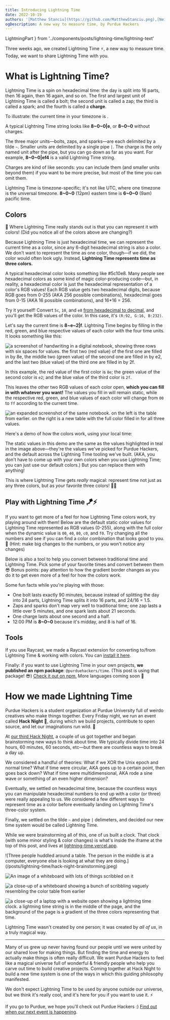 ```yaml
---
title: Introducing Lightning Time
date: 2022-10-19
authors: '[Matthew Stanciu](https://github.com/MatthewStanciu.png),[Neil](https://media.discordapp.net/attachments/1014720593607802972/1031424440308879451/unknown.png),[Reece Ausmus](https://media.discordapp.net/attachments/905833672849113113/1031582305686405171/image0.jpg),[Jack](https://media.discordapp.net/attachments/905833672849113113/1032444231798771742/3c6ccb83716d1e4fb91d3082f6b21d77.png)'
ogDescription: A new way to measure time, by Purdue Hackers
---
```


  LightningPart
} from '../components/posts/lightning-time/lightning-text'

<LightningTimeProvider>

<Clock />

Three weeks ago, we created <span className="lightning-gradient">Lightning Time</span> ⚡️, a new way to measure time. Today, we want to share Lightning Time with you.

# What is Lightning Time?

Lightning Time is a spin on hexadecimal time: the day is split into 16 parts, then 16 again, then 16 again, and so on. The first and largest
unit of Lightning Time is called a <span className="bolt">bolt</span>; the second unit is called a <span className="zap">zap</span>; the third is called a <span className="spark">spark</span>; and the fourth is
called a **charge**.

To illustrate: the current time in your timezone is <ColoredLightningString />.

A typical Lightning Time string looks like **8~0~0|e**, or **8~0~0** without charges.

The three major units—bolts, zaps, and sparks—are each delimited by a tilde `~`. Smaller units are delimited by a single pipe `|`.
The charge is the only named unit after the pipe, but you can go down as far as you want. For example, **8~0~0|ef4** is a
valid Lightning Time string.

Charges are kind of like seconds: you can include them (and smaller units beyond them) if you want to be more precise,
but most of the time you can omit them.

Lightning Time is timezone-specific; it's not like UTC, where one timezone is the universal timezone.
**8~0~0** (12pm) eastern time is **6~0~0** (9am) pacific time.

## Colors

🌈 Where Lightning Time really stands out is that you can represent it with colors!
(Did you notice all of the colors above are changing?)

Because Lightning Time is just hexadecimal time, we can represent the current time as a color,
since any 6-digit hexadecimal string is also a color. We don't want to represent the time as one color, though—if we did,
the color would often look ugly. Instead, **Lightning Time represents time as three colors.**

A typical hexadecimal color looks something like <span className="font-bold text-[#5c10e8]">#5c10e8</span>. Many people see hexadecimal colors as some kind of magic color-producing code—but,
in reality, a hexadecimal color is just the hexadecimal representation of a color's RGB values! Each RGB value gets two hexadecimal digits,
because RGB goes from 0-255 (AKA 256 possible combinations), hexadecimal goes from 0-15 (AKA 16 possible combinations),
and 16\*16 = 256.

Try it yourself! Convert `5c`, `10`, and `e8` [from hexadecimal to decimal](https://www.rapidtables.com/convert/number/hex-to-decimal.html),
and you'll get the RGB values of the color. In this case, it's `(R:92, G:16, B:232)`.

Let's say the current time is **8~e~2|f**. Lightning Time begins by filling in the red, green, and blue respective values of
each color with the four time units. It looks something like this:

![a screenshot of handwriting in a digital notebook, showing three rows with six spaces for values. the first two (red value) of the
first one are filled in by 8e, the middle two (green value) of the second one are filled in by e2, and the last two (blue value)
of the third one are filled in by 2f.](/posts/lightning-time/colors-unfilled.jpeg)

In this example, the red value of the first color is `8e`; the green value of the second color is `e2`; and the blue value
of the third color is `2f`.

This leaves the other two RGB values of each color open, **which you can fill in with whatever you want!** The values you
fill in will remain static, while the respective red, green, and blue values of each color will change from `00` to `ff` according
to the current time.

![an expanded screenshot of the same notebook. on the left is the table from earlier. on the right is a new table with the
full color filled in for all three values.](/posts/lightning-time/colors-filled.jpeg)

Here's a demo of how the colors work, using your local time:

<ColorsDemo />

The static values in this demo are the same as the values highlighted in teal in the image above—they're the values
we've picked for Purdue Hackers, and the default across the Lightning Time tooling we've built. (AKA, you don't have to come up
with your own colors when you use Lightning Time; you can just use our default colors.) But you can replace them with anything!

This is where Lightning Time gets _really_ magical: represent time not just as any three colors, but as _your_ favorite three colors! 🤯✨

## Play with Lightning Time 🪁⚡️

If you want to get more of a feel for how Lightning Time colors work, try playing around with them! Below are the default static color
values for Lightning Time represented as RGB values (0-255), along with the full color when the dynamic value is
`00`, `40`, `80`, `c0`, and `f0`. Try changing all the numbers and see if you can find a color combination that looks good to you. 🌈
(Hint: make big changes to the numbers, or you won't notice any changes)

<div className="flex flex-col md:flex-row gap-4 font-main mx-auto">
  <ColorToy part={LightningPart.Bolt} defaultValues={[161, 0]} />
  <ColorToy part={LightningPart.Zap} defaultValues={[50, 214]} />
  <ColorToy part={LightningPart.Spark} defaultValues={[246, 133]} />
</div>

Below is also a tool to help you convert between traditional time and Lightning Time. Pick some of your favorite times and convert
between them 😎 Bonus points: pay attention to how the gradient border changes as you do it to get even more of a feel for how
the colors work.

<div className="flex flex-col md:flex-row gap-4 mx-auto">
  <ConvertToLightning />
  <ConvertFromLightning />
</div>

Some fun facts while you're playing with those:

- One bolt lasts exactly 90 minutes, because instead of splitting the day into 24 parts, Lightning Time splits it into 16 parts, and 24/16 = 1.5.
- Zaps and sparks don't map very well to traditional time; one zap lasts a little over 5 minutes, and one spark lasts about 21 seconds.
- One charge lasts about one second and a half.
- 12:00 PM is **8~0~0** because it's midday, and 8 is half of 16.

## Tools

If you use Raycast, we made a Raycast extension for converting to/from Lightning Time &
working with colors. You can [install it here](https://github.com/MatthewStanciu/raycast-lightning-time).

Finally: if you want to use Lightning Time in your own projects, **we published an npm package**: `@purduehackers/time`.
(This post is using that package! 😎) [Check it out on npm.](https://www.npmjs.com/package/@purduehackers/time) More languages coming soon 👀

# How we made Lightning Time

Purdue Hackers is a student organization at Purdue University full of weirdo creatives who make things together. Every Friday night,
we run an event called **Hack Night** 🌙, during which we build projects, contribute to open source, and let our imaginations
run wild. 🧠

At [our third Hack Night](https://events.purduehackers.com/hack-night-03), a couple of us got together and began brainstorming
new ways to think about time. We typically divide time into 24 hours, 60 minutes, 60 seconds, etc—but there are countless ways
to break a day up.

We considered a handful of theories: What if we XOR the Unix epoch and normal time? What if time were circular, AKA goes up to
a certain point, then goes back down? What if time were multidimensional, AKA rode a sine wave or something of an even higher dimension?

Eventually, we settled on hexadecimal time, because the countless ways you can manipulate hexadecimal numbers
to end up with a color (<span className="lightning-gradient">or three</span>) were really appealing to us.
We considered a few different ways to represent time as a color before eventually landing on Lightning Time's three-color system.

Finally, we settled on the tilde `~` and pipe `|` delimeters, and decided our new time system would be called Lightning Time.

While we were brainstorming all of this, one of us built a clock. That clock (with some minor styling & color changes) is what's
inside the iframe at the top of this post, and lives at [lightning-time.vercel.app](https://lightning-time.vercel.app).

<div className="grid grid-cols-2 gap-2">
  ![Three people huddled around a table. The person in the middle is at a
  computer, everyone else is looking at what they are
  doing.](/posts/lightning-time/hack-night-brainstorming.jpeg)

![An image of a whiteboard with lots of things scribbled on it](/posts/lightning-time/whiteboard.jpeg)

![a close-up of a whiteboard showing a bunch of scribbling vaguely resembling the color
  table from earlier](/posts/lightning-time/color-system-whiteboard.jpeg)

![a close-up of a laptop with a website open showing a lightning time clock. a lightning time string is in the
  middle of the page, and the background of the page is a gradient of the three colors representing
  that time.](/posts/lightning-time/original-clock.jpeg)

</div>

Lightning Time wasn't created by one person; it was created by _all of us_, in a truly magical way.

---

Many of us grew up never having found our people until we were united by our shared love for making things. But finding the time and
energy to actually make things is often really difficult. We want Purdue Hackers to feel like a
magical universe full of wonderful & friendly people who help you carve out time to build creative projects.
Coming together at Hack Night to build a new time system is one of the ways in which this guiding philosophy
manifested.

We don't expect Lightning Time to be used by anyone outside our universe, but we think it's really cool, and it's here for you
if you want to use it. ⚡️

If you go to Purdue, we hope you'll check out Purdue Hackers :)
[Find out when our next event is happening](https://events.purduehackers.com).

</LightningTimeProvider>
